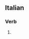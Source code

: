 ==Italian==

===Verb===
{{it-pp|spiccat}}

# {{past participle of|[[spiccare#Italian|spiccare]]|lang=Italian}}